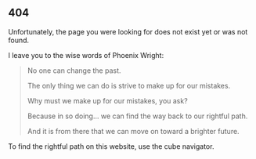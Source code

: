 ## 404

Unfortunately, the page you were looking for does not exist yet or was not
found.

I leave you to the wise words of Phoenix Wright:

> No one can change the past.
>
> The only thing we can do is strive to make up for our mistakes.
>
> Why must we make up for our mistakes, you ask?
>
> Because in so doing... we can find the way back to our rightful path.
>
> And it is from there that we can move on toward a brighter future.

To find the rightful path on this website, use the cube navigator.
